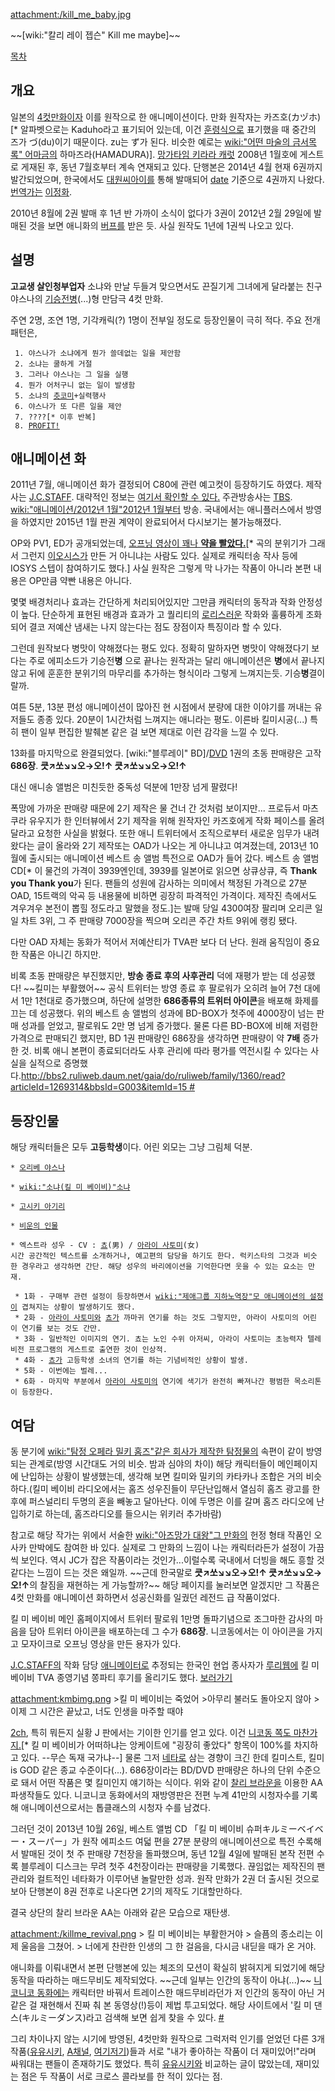 attachment:/kill_me_baby.jpg

{{{+1 キルミーベイベー}}}
~~[wiki:"칼리 레이 젭슨" Kill me maybe]~~

[[목차]]

== 개요 ==
일본의 [[4컷만화]]이자 이를 원작으로 한 애니메이션이다. 만화 원작자는 카즈호(カヅホ)[* 알파벳으로는 Kaduho라고 표기되어 있는데, 이건 [[훈령식 로마자 표기법|훈령식]]으로 표기했을 때 중간의 즈가 づ(du)이기 때문이다. zu는 ず가 된다. 비슷한 예로는 [[wiki:"어떤 마술의 금서목록" 어마금]]의 하마즈라(HAMADURA)]. [[망가타임 키라라 캐럿]] 2008년 1월호에 게스트로 게재된 후, 동년 7월호부터 계속 연재되고 있다. 단행본은 2014년 4월 현재 6권까지 발간되었으며, 한국에서도 [[대원씨아이]]를 통해 발매되어 [[date]] 기준으로 4권까지 나왔다. [[번역가]]는 [[이정화]].

2010년 8월에 2권 발매 후 1년 반 가까이 소식이 없다가 3권이 2012년 2월 29일에 발매된 것을 보면 애니화의 [[버프]]를 받은 듯. 사실 원작도 1년에 1권씩 나오고 있다.

== 설명 ==
'''고교생 살인청부업자''' 소냐와 만날 두들겨 맞으면서도 끈질기게 그녀에게 달라붙는 친구 야스나의 [[기승전병]](...)형 만담극 4컷 만화.

주연 2명, 조연 1명, 기각캐릭(?) 1명이 전부일 정도로 등장인물이 극히 적다. 주요 전개 패턴은,
  1. 야스나가 소냐에게 뭔가 쓸데없는 일을 제안함
  2. 소냐는 쿨하게 거절
  3. 그러나 야스나는 그 일을 실행
  4. 뭔가 어처구니 없는 일이 발생함
  5. 소냐의 [[츳코미]]+실력행사
  6. 야스나가 또 다른 일을 제안
  7. ????[* 이후 반복]
  8. [[PROFIT!]]

== 애니메이션 화 ==
2011년 7월, 애니메이션 화가 결정되어 C80에 관련 예고컷이 등장하기도 하였다. 제작사는 [[J.C.STAFF]]. 대략적인 정보는 [http://www.tbs.co.jp/anime/kmb/ 여기서 확인할 수 있다.] 주관방송사는 [[TBS]]. [[wiki:"애니메이션/2012년 1월"2012년 1월]]부터 방송. 국내에서는 애니플러스에서 방영을 하였지만 2015년 1월 판권 계약이 완료되어서 다시보기는 불가능해졌다.

OP와 PV1, ED가 공개되었는데, [https://www.youtube.com/watch?v=dwkClIFBMEE 오프닝 영상이 꽤나 '''약을 빨았다.'''][* 곡의 분위기가 그래서 그런지 [[이오시스]]가 만든 거 아니냐는 사람도 있다. 실제로 캐릭터송 작사 등에 IOSYS 스텝이 참여하기도 했다.] 사실 원작은 그렇게 막 나가는 작품이 아니라 본편 내용은 OP만큼 약빤 내용은 아니다.

몇몇 배경처리나 효과는 간단하게 처리되어있지만 그만큼 캐릭터의 동작과 작화 안정성이 높다. 단순하게 표현된 배경과 효과가 고 퀄리티의 [[로리]]스러운 작화와 훌륭하게 조화되어 결코 저예산 냄새는 나지 않는다는 점도 장점이자 특징이라 할 수 있다. 

그런데 원작보다 병맛이 약해졌다는 평도 있다. 정확히 말하자면 병맛이 약해졌다기 보다는 주로 에피소드가 기승전'''병''' 으로 끝나는 원작과는 달리 애니메이션은 '''병'''에서 끝나지 않고 뒤에 훈훈한 분위기의 마무리를 추가하는 형식이라 그렇게 느껴지는듯. 기승'''병'''결이랄까.

여튼 5분, 13분 편성 애니메이션이 많아진 현 시점에서 분량에 대한 이야기를 꺼내는 유저들도 종종 있다. 20분이 1시간처럼 느껴지는 애니라는 평도. 이른바 킬미시공(...) 특히 팬이 일부 편집한 발췌본 같은 걸 보면 제대로 이런 감각을 느낄 수 있다.

13화를 마지막으로 완결되었다. [wiki:"블루레이" BD]/[[DVD]] 1권의 초동 판매량은 고작 '''686장'''. '''큿↗쏘↘↘오→오!↑ 큿↗쏘↘↘오→오!↑'''

대신 애니송 앨범은 미친듯한 중독성 덕분에 1만장 넘게 팔렸다!

폭망에 가까운 판매량 때문에 2기 제작은 물 건너 간 것처럼 보이지만... 프로듀서 마츠쿠라 유우지가 한 인터뷰에서 2기 제작을 위해 원작자인 카즈호에게 작화 페이스를 올려달라고 요청한 사실을 밝혔다. 또한 애니 트위터에서 조직으로부터 새로운 임무가 내려왔다는 글이 올라와 2기 제작또는 OAD가 나오는 게 아니냐고 여겨졌는데, 2013년 10월에 출시되는 애니메이션 베스트 송 앨범 특전으로 OAD가 들어 갔다. 베스트 송 앨범 CD[* 이 물건의 가격이 3939엔인데, 3939를 일본어로 읽으면 상큐상큐, 즉 '''Thank you Thank you'''가 된다. 팬들의 성원에 감사하는 의미에서 책정된 가격으로 27분 OAD, 15트랙의 악곡 등 내용물에 비하면 굉장히 파격적인 가격이다. 제작진 측에서도 겨우겨우 본전이 뽑힐 정도라고 말했을 정도.]는 발매 당일 4300여장 팔리며 오리콘 일일 차트 3위, 그 주 판매량 7000장을 찍으며 오리콘 주간 차트 9위에 랭킹 됐다.

다만 OAD 자체는 동화가 적어서 저예산티가 TVA판 보다 더 난다. 원래 움직임이 중요한 작품은 아니긴 하지만.

비록 초동 판매량은 부진했지만, '''방송 종료 후의 사후관리''' 덕에 재평가 받는 데 성공했다! ~~킬미는 부활했어~~ 공식 트위터는 방영 종료 후 팔로워가 오히려 늘어 7천 대에서 1만 1천대로 증가했으며, 하단에 설명한 '''686종류의 트위터 아이콘'''을 배포해 화제를 끄는 데 성공했다. 위의 베스트 송 앨범의 성과에 BD-BOX가 첫주에 4000장이 넘는 판매 성과를 얻었고, 팔로워도 2만 명 넘게 증가했다. 물론 다른 BD-BOX에 비해 저렴한 가격으로 판매되긴 했지만, BD 1권 판매량인 686장을 생각하면 판매량이 약 '''7배''' 증가한 것. 비록 애니 본편이 종료되더라도 사후 관리에 따라 평가를 역전시킬 수 있다는 사실을 실적으로 증명했다.[[http://bbs2.ruliweb.daum.net/gaia/do/ruliweb/family/1360/read?articleId=1269314&bbsId=G003&itemId=15 #]]

== 등장인물 ==
해당 캐릭터들은 모두 '''고등학생'''이다. 어린 외모는 그냥 그림체 덕분. 

 * [[오리베 야스나]]

 * [[wiki:"소냐(킬 미 베이비)"소냐]]

 * [[고시키 아기리]]

 * [[비운의 인물]]

 * 엑스트라 성우 - CV : [[쵸]](男) / [[아라이 사토미]](女)
 시간 공간적인 텍스트를 소개하거나, 예고편의 담당을 하기도 한다. 럭키스타의 그것과 비슷한 경우라고 생각하면 간단. 해당 성우의 바리에이션을 기억한다면 웃을 수 있는 요소는 만재. 

  * 1화 - 구매부 관련 설정이 등장하면서 [[wiki:"제애그룹 지하노역장"모 애니메이션의 설정]]이 겹쳐지는 상황이 발생하기도 했다.
  * 2화 - [[아라이 사토미]]와 [[쵸]]가 까마귀 연기를 하는 것도 그렇지만, 아라이 사토미의 어린이 연기를 보는 것도 간만.
  * 3화 - 일반적인 이미지의 연기. 쵸는 노인 수위 아저씨, 아라이 사토미는 초능력자 텔레비전 프로그램의 게스트로 출연한 것이 인상적.
  * 4화 - [[쵸]]가 고등학생 소녀의 연기를 하는 기념비적인 상황이 발생.
  * 5화 - 이번에는 벌레...
  * 6화 - 마지막 부분에서 [[아라이 사토미]]의 연기에 색기가 완전히 빠져나간 평범한 목소리톤이 등장한다.

== 여담 ==
동 분기에 [[wiki:"탐정 오페라 밀키 홈즈"같은 회사가 제작한 탐정물]]의 속편이 같이 방영되는 관계로(방영 시간대도 거의 비슷. 밤과 심야의 차이) 해당 캐릭터들이 메인페이지에 난입하는 상황이 발생했는데, 생각해 보면 킬미와 밀키의 카타카나 조합은 거의 비슷하다.(킬미 베이비 라디오에서는 홈즈 성우진들이 무단난입해서 열심히 홈즈 광고를 한후에 퍼스널리티 두명의 혼을 빼놓고 달아난다. 이에 두명은 이를 갈며 홈즈 라디오에 난입하기로 하는데, 홈즈라디오를 들으시는 위키러 추가바람)

참고로 해당 작가는 위에서 서술한 [[wiki:"아즈망가 대왕"그 만화]]의 헌정 형태 작품인 오사카 만박에도 참여한 바 있다. 실제로 그 만화의 느낌이 나는 캐릭터라든가 설정이 가끔씩 보인다. 역시 JC가 잡은 작품이라는 것인가...이럴수록 국내에서 더빙을 해도 흥할 것 같다는 느낌이 드는 것은 왜일까. ~~근데 한국말로 '''큿↗쏘↘↘오→오!↑ 큿↗쏘↘↘오→오!↑'''의 찰짐을 재현하는 게 가능할까?~~ 해당 페이지를 눌러보면 알겠지만 그 작품은 4컷 만화를 애니메이션 화하면서 성공신화를 일궜던 레전드 급 작품이었다.

킬 미 베이비 메인 홈페이지에서 트위터 팔로워 1만명 돌파기념으로 조그마한 감사의 마음을 담아 트위터 아이콘을 배포하는데 그 수가 '''686장'''. 니코동에서는 이 아이콘을 가지고 모자이크로 오프닝 영상을 만든 용자가 있다.

{{{#!html
<object width="560" height="315"><param name="movie" value="http://www.youtube.com/v/LqXjIrenFBk?version=3&amp;hl=ko_KR"></param><param name="allowFullScreen" value="true"></param><param name="allowscriptaccess" value="always"></param><embed src="http://www.youtube.com/v/LqXjIrenFBk?version=3&amp;hl=ko_KR" type="application/x-shockwave-flash" width="560" height="315" allowscriptaccess="always" allowfullscreen="true"></embed></object>
}}}

[[J.C.STAFF]]의 작화 담당 [[애니메이터]]로 추정되는 한국인 현업 종사자가 [[루리웹]]에 킬 미 베이비 TVA 종영기념 쫑파티 후기를 올리기도 했다. [http://bbs2.ruliweb.daum.net/gaia/do/ruliweb/family/229/read?articleId=14048347&objCate1=&bbsId=G005&searchKey=subjectNcontent&itemGroupId=&itemId=74&sortKey=depth&searchValue=%EC%82%AC%ED%86%A0%EB%AF%B8&platformId=&pageIndex=2 보러가기]

attachment:kmbimg.png
>킬 미 베이비는 죽었어
>아무리 불러도 돌아오지 않아
>이제 그 시간은 끝났고, 너도 인생을 마주할 때야

[[2ch]], 특히 뭐든지 실황 J 판에서는 기이한 인기를 얻고 있다. 이건 [https://pbs.twimg.com/media/BrOtK1BCIAAj5KZ.jpg:large 니코동 쪽도 마찬가지.][* 킬 미 베이비가 어떠하냐는 앙케이트에 "굉장히 좋았다" 항목이 100%를 차지하고 있다. --무슨 독재 국가냐--] 물론 그저 [[네타]]로 삼는 경향이 크긴 한데 킬미스트, 킬미 is GOD 같은 종교 수준이다(...). 686장이라는 BD/DVD 판매량은 하나의 단위 수준으로 돼서 어떤 작품은 몇 킬미인지 얘기하는 식이다. 위와 같이 [[찰리 브라운]]을 이용한 AA 파생작들도 있다. 니코니코 동화에서의 재방영판은 전편 누계 41만의 시청자수를 기록해 애니메이션으로서는 톱클래스의 시청자 수를 남겼다.

그러던 것이 2013년 10월 26일, 베스트 앨범 CD 「킬 미 베이비 슈퍼キルミーベイベー・スーパー」가 원작 에피소드 여덟 편을 27분 분량의 애니메이션으로 특전 수록해서 발매된 것이 첫 주 판매량 7천장을 돌파했으며, 동년 12월 4일에 발매된 본작 전편 수록 블루레이 디스크는 무려 첫주 4천장이라는 판매량을 기록했다. 끊임없는 제작진의 팬 관리와 컬트적인 네타화가 이루어낸 놀랄만한 성과. 원작 만화가 2권 더 출시된 것으로 보아 단행본이 8권 전후로 나온다면 2기의 제작도 기대할만하다.

결국 상단의 찰리 브라운 AA는 아래와 같은 모습으로 재탄생.

attachment:/killme_revival.png
> 킬 미 베이비는 부활한거야
> 슬픔의 종소리는 이제 울음을 그쳤어.
> 너에게 찬란한 인생의 그 한 걸음을, 다시금 내딛을 때가 온 거야.

애니화를 이뤄내면서 본편 단행본에 있는 체조의 모션이 확실히 밝혀지게 되었기에 해당 동작을 따라하는 매드무비도 제작되었다. ~~근데 일부는 인간의 동작이 아냐(...)~~ [[니코니코 동화]]에는 캐릭터만 바꿔서 트레이스한 매드무비라던가 저 인간의 동작이 아닌 거 같은 걸 재현해서 진짜 춰 본 동영상(!)등이 제법 투고되었다. 해당 사이트에서 '킬 미 댄스(キルミーダンス)라고 검색해 보면 쉽게 찾을 수 있다. [http://www.nicovideo.jp/tag/%E3%82%AD%E3%83%AB%E3%83%9F%E3%83%BC%E3%83%80%E3%83%B3%E3%82%B9 #]


그리 차이나지 않는 시기에 방영된, 4컷만화 원작으로 그럭저럭 인기를 얻었던 다른 3개 작품([[유유시키]], [[A채널]], [[여기저기]])들과 서로 "내가 좋아하는 작품이 더 재미있어!"라며 싸워대는 팬들이 존재하기도 했었다.
특히 [[유유시키]]와 비교하는 글이 많았는데, 재미있는 점은 두 작품이 서로 크로스 콜라보를 한 적이 있다는 점.
